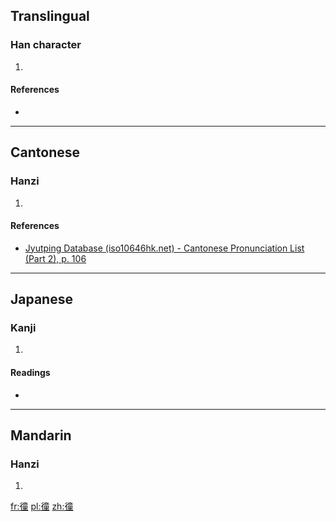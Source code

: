 ==Translingual==

===Han character===
{{Han char|rn=60|rad=彳|as=12|sn=15|four=|canj=竹人卜廿土 (HOYTG)|ids=⿰[[彳]][[童]]}}

# {{rfdef|lang=cmn}}

====References====
* {{Han ref|kx=0371.090|dkj=10244|dj=0698.050|hdz=20844.040|uh=5FB8|ud=24504}}

----

==Cantonese==

===Hanzi===
{{yue-hanzi|jyut=[[cung1]]|y=chung1}}

# {{defn|lang=yue|sort=彳12}}

====References====
* [http://www.iso10646hk.net/jp/document/download.jsp Jyutping Database (iso10646hk.net) - Cantonese Pronunciation List (Part 2), p. 106]

----

==Japanese==

===Kanji===
{{ja-kanji|grade=|rs=彳12}}

# {{defn|lang=ja|sort=彳12}}

====Readings====
* {{ja-readings|on=[[しょう]] (shō), [[しゅ]] (shu)|kun=[[ゆくさま]] (yukusama)}}

----

==Mandarin==

===Hanzi===
{{cmn-hanzi|pin=[[chōng]] ([[chong1]])|wg=ch'ung<sup>1</sup>}}

# {{defn|lang=cmn|sort=彳12}}

[[fr:徸]]
[[pl:徸]]
[[zh:徸]]